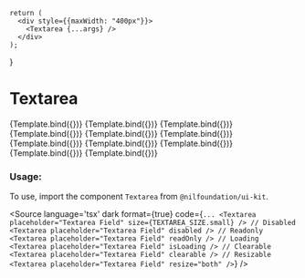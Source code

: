 
<Meta
    title="Field/Textarea"
    component={Textarea}
/>

    return (
      <div style={{maxWidth: "400px"}}>
        <Textarea {...args} />
      </div>
    );
}

# Textarea


<Canvas isColumn>
  <Story name="Small" args={{placeholder: "Textarea Field", size: TEXTAREA_SIZE.small}}>
      {Template.bind({})}
  </Story>
  <Story name="Medium" args={{placeholder: "Textarea Field", size: TEXTAREA_SIZE.medium}}>
      {Template.bind({})}
  </Story>
  <Story name="Large" args={{placeholder: "Textarea Field", size: TEXTAREA_SIZE.large}}>
      {Template.bind({})}
  </Story>
  <Story name="Resizable" args={{placeholder: "Resizable Field", resize: "both"}}>
      {Template.bind({})}
  </Story>
  <Story name="Positive" args={{placeholder: "Positive Field", positive: true}}>
      {Template.bind({})}
  </Story>
  <Story name="Error" args={{placeholder: "Error Field", error: true}}>
      {Template.bind({})}
  </Story>
  <Story name="With Default Value" args={{placeholder: "Default Value Field", value: "Default Value"}}>
      {Template.bind({})}
  </Story>
  <Story name="Clearable" args={{placeholder: "Clearable Field", clearable: true, size: TEXTAREA_SIZE.large}}>
      {Template.bind({})}
  </Story>
  <Story name="Disabled" args={{placeholder: "Disabled Field", disabled: true}}>
      {Template.bind({})}
  </Story>
  <Story name="Readonly" args={{placeholder: "Readonly Field", readOnly: true, value: "Textarea Value"}}>
      {Template.bind({})}
  </Story>
  <Story name="Loading" args={{placeholder: "Loading Field", isLoading: true,}}>
      {Template.bind({})}
  </Story>
</Canvas>

<ArgsTable of={Textarea} />

### Usage:

To use, import the component `Textarea` from `@nilfoundation/ui-kit`.

<Source
  language='tsx'
  dark
  format={true}
  code={`
        ...
        <Textarea placeholder="Textarea Field" size={TEXTAREA_SIZE.small} />
        // Disabled
        <Textarea placeholder="Textarea Field" disabled />
        // Readonly
        <Textarea placeholder="Textarea Field" readOnly />
        // Loading
        <Textarea placeholder="Textarea Field" isLoading />
        // Clearable
        <Textarea placeholder="Textarea Field" clearable />
        // Resizable
        <Textarea placeholder="Textarea Field" resize="both" />
  `}
/>

